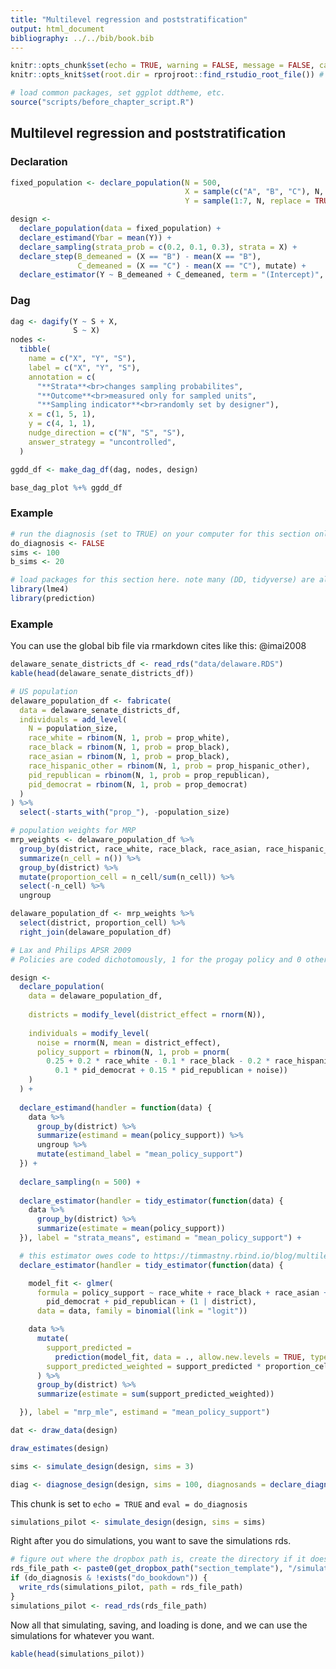 ```yaml
---
title: "Multilevel regression and poststratification"
output: html_document
bibliography: ../../bib/book.bib 
---
```


<!-- note do_bookdown is set in index.rmd, so we know if you're running just this .Rmd or compiling the book-->
```r
knitr::opts_chunk$set(echo = TRUE, warning = FALSE, message = FALSE, cache = FALSE, fig.width = 7, fig.height = 5)
knitr::opts_knit$set(root.dir = rprojroot::find_rstudio_root_file()) # files are all relative to RStudio project home
```

```r
# load common packages, set ggplot ddtheme, etc.
source("scripts/before_chapter_script.R")
```

<!-- start post here, do not edit above -->

## Multilevel regression and poststratification



### Declaration

```r
fixed_population <- declare_population(N = 500, 
                                       X = sample(c("A", "B", "C"), N, replace = TRUE),
                                       Y = sample(1:7, N, replace = TRUE))()

design <- 
  declare_population(data = fixed_population) + 
  declare_estimand(Ybar = mean(Y)) + 
  declare_sampling(strata_prob = c(0.2, 0.1, 0.3), strata = X) + 
  declare_step(B_demeaned = (X == "B") - mean(X == "B"),
               C_demeaned = (X == "C") - mean(X == "C"), mutate) + 
  declare_estimator(Y ~ B_demeaned + C_demeaned, term = "(Intercept)", model = lm_robust, estimand = "Ybar")
```

### Dag


```r
dag <- dagify(Y ~ S + X,
              S ~ X)
nodes <-
  tibble(
    name = c("X", "Y", "S"),
    label = c("X", "Y", "S"),
    annotation = c(
      "**Strata**<br>changes sampling probabilites",
      "**Outcome**<br>measured only for sampled units",
      "**Sampling indicator**<br>randomly set by designer"),
    x = c(1, 5, 1),
    y = c(4, 1, 1),
    nudge_direction = c("N", "S", "S"),
    answer_strategy = "uncontrolled",
  ) 

ggdd_df <- make_dag_df(dag, nodes, design)

base_dag_plot %+% ggdd_df
```



### Example


<!-- make sure to rename the section title below -->

```r
# run the diagnosis (set to TRUE) on your computer for this section only before pushing to Github. no diagnosis will ever take place on github.
do_diagnosis <- FALSE
sims <- 100
b_sims <- 20
```

```r
# load packages for this section here. note many (DD, tidyverse) are already available, see scripts/package-list.R
library(lme4)
library(prediction)
```
### Example

You can use the global bib file via rmarkdown cites like this: @imai2008

```r
delaware_senate_districts_df <- read_rds("data/delaware.RDS")
kable(head(delaware_senate_districts_df))
```

```r

# US population
delaware_population_df <- fabricate(
  data = delaware_senate_districts_df,
  individuals = add_level(
    N = population_size,
    race_white = rbinom(N, 1, prob = prop_white),
    race_black = rbinom(N, 1, prob = prop_black),
    race_asian = rbinom(N, 1, prob = prop_black),
    race_hispanic_other = rbinom(N, 1, prob = prop_hispanic_other),
    pid_republican = rbinom(N, 1, prob = prop_republican),
    pid_democrat = rbinom(N, 1, prob = prop_democrat)
  )
) %>% 
  select(-starts_with("prop_"), -population_size)

# population weights for MRP
mrp_weights <- delaware_population_df %>%
  group_by(district, race_white, race_black, race_asian, race_hispanic_other, pid_republican, pid_democrat) %>% 
  summarize(n_cell = n()) %>% 
  group_by(district) %>% 
  mutate(proportion_cell = n_cell/sum(n_cell)) %>% 
  select(-n_cell) %>% 
  ungroup 

delaware_population_df <- mrp_weights %>% 
  select(district, proportion_cell) %>% 
  right_join(delaware_population_df)

# Lax and Philips APSR 2009
# Policies are coded dichotomously, 1 for the progay policy and 0 otherwise: Adoption (9 states allow second-parent adoption in all jurisdictions)

design <-
  declare_population(
    data = delaware_population_df, 
    
    districts = modify_level(district_effect = rnorm(N)),
    
    individuals = modify_level(
      noise = rnorm(N, mean = district_effect),
      policy_support = rbinom(N, 1, prob = pnorm(
        0.25 + 0.2 * race_white - 0.1 * race_black - 0.2 * race_hispanic_other - 
          0.1 * pid_democrat + 0.15 * pid_republican + noise))
    )
  ) + 
  
  declare_estimand(handler = function(data) {
    data %>%
      group_by(district) %>%
      summarize(estimand = mean(policy_support)) %>%
      ungroup %>% 
      mutate(estimand_label = "mean_policy_support")
  }) +
  
  declare_sampling(n = 500) +
  
  declare_estimator(handler = tidy_estimator(function(data) {
    data %>%
      group_by(district) %>%
      summarize(estimate = mean(policy_support))
  }), label = "strata_means", estimand = "mean_policy_support") + 

  # this estimator owes code to https://timmastny.rbind.io/blog/multilevel-mrp-tidybayes-brms-stan/
  declare_estimator(handler = tidy_estimator(function(data) {

    model_fit <- glmer(
      formula = policy_support ~ race_white + race_black + race_asian + race_hispanic_other +
        pid_democrat + pid_republican + (1 | district),
      data = data, family = binomial(link = "logit"))

    data %>%
      mutate(
        support_predicted =
          prediction(model_fit, data = ., allow.new.levels = TRUE, type = "response"),
        support_predicted_weighted = support_predicted * proportion_cell
      ) %>%
      group_by(district) %>%
      summarize(estimate = sum(support_predicted_weighted))

  }), label = "mrp_mle", estimand = "mean_policy_support")

dat <- draw_data(design)

draw_estimates(design)

sims <- simulate_design(design, sims = 3)

diag <- diagnose_design(design, sims = 100, diagnosands = declare_diagnosands(select = bias), add_grouping_variables = "state")
```


This chunk is set to `echo = TRUE` and `eval = do_diagnosis`
```r
simulations_pilot <- simulate_design(design, sims = sims)
```

Right after you do simulations, you want to save the simulations rds. 

```r
# figure out where the dropbox path is, create the directory if it doesn't exist, and name the RDS file
rds_file_path <- paste0(get_dropbox_path("section_template"), "/simulations_pilot.RDS")
if (do_diagnosis & !exists("do_bookdown")) {
  write_rds(simulations_pilot, path = rds_file_path)
}
simulations_pilot <- read_rds(rds_file_path)
```

Now all that simulating, saving, and loading is done, and we can use the simulations for whatever you want.

```r
kable(head(simulations_pilot))
```








